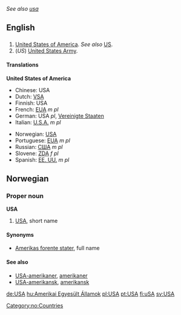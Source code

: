 ''See also [[usa]]''

==English==

==={{Initialism}}===

# [[United States|United States of America]]. ''See also'' [[US]].
# (''US'') [[United States Army]].

====Translations====
'''United States of America'''
{{top}}
*Chinese: USA
*Dutch: [[VSA]]
*Finnish: USA
*French: [[EUA]] ''m pl''
*German: USA ''pl'', [[Vereinigte Staaten]]
*Italian: [[U.S.A.]] ''m pl''
{{mid}}
*Norwegian: [[#Norwegian|USA]]
*Portuguese: [[EUA]] ''m pl''
*Russian: [[США]] ''m pl''
*Slovene: [[ZDA]] ''f pl''
*Spanish: [[EE. UU.]] ''m pl''
{{bottom}}

==Norwegian==
===Proper noun===
[[Category:no:Countries]]
'''USA'''
#[[#English|USA]], short name
====Synonyms====
*[[Amerikas forente stater]], full name
====See also====
*[[USA-amerikaner]], [[amerikaner]]
*[[USA-amerikansk]], [[amerikansk]]

[[de:USA]]
[[hu:Amerikai Egyesült Államok]]
[[pl:USA]]
[[pt:USA]]
[[fi:uSA]]
[[sv:USA]]